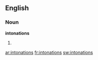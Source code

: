 ==English==

===Noun===
'''intonations'''

# {{plural of|[[intonation]]}}

[[ar:intonations]]
[[fr:intonations]]
[[sw:intonations]]
